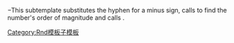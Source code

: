 <includeonly>−{{rnd/d|-{{{1}}}|{{{2}}}|{{Order of magnitude|{{{1}}}}}|+}}</includeonly><noinclude>This subtemplate substitutes the hyphen for a minus sign, calls {{tl|Order of magnitude}} to find the number's order of magnitude and calls {{tl|rnd/d}}.

[[Category:Rnd模板子模板]]</noinclude>